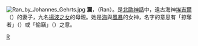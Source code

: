 [[File:Ran_by_Johannes_Gehrts.jpg|thumb]]
'''瀾'''，（Ran）。是[[北歐神話|北歐神話]]中，遠古海神[[埃吉爾|埃吉爾]]（{{lang|en|Aegir}}）的妻子，九名[[揚波之女|揚波之女]]的母親。她是[[海|海]]與[[風暴|風暴]]的女神，名字的意思有「掠奪者」（{{lang|en|Plunderer}}）或「偷竊」（{{lang|en|theft}}）之意。

{{commonscat|Rán}}
{{北歐神話}}
{{北歐神話小作品}}

[[Category:北歐巨人|R]]